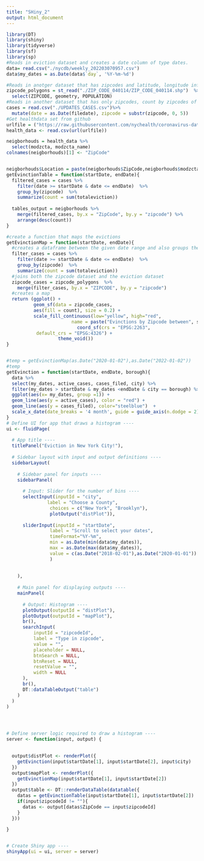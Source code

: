 ```yaml
---
title: "SHiny_2"
output: html_document
---
```


```r
library(DT)
library(shiny)
library(tidyverse)
library(sf)
library(sp)
#Reads in eviction dataset and creates a date column of type dates. 
data= read.csv("./nycdb/weekly_202203070957.csv")
data$my_dates = as.Date(data$`day`, '%Y-%m-%d')

#Reads in anotger dataset that has zipcodes and latitude, longitude information
zipcode_polygons = st_read("./ZIP_CODE_040114/ZIP_CODE_040114.shp")  %>%
  select(ZIPCODE, geometry, POPULATION)
#Reads in another dataset that has only zipcodes, count by zipcodes of the eviction table.
cases = read.csv("./UPDATES_CASES.csv")%>%
  mutate(date = as.Date(filedate), zipcode = substr(zipcode, 0, 5))
#Get healthdata set from github
urlfile = ("https://raw.githubusercontent.com/nychealth/coronavirus-data/master/latest/last7days-by-modzcta.csv")
health_data <- read.csv(url(urlfile))

neigborhouds = health_data %>%
  select(modzcta, modzcta_name)
colnames(neigborhouds)[1] <- "ZipCode"


neigborhouds$Location = paste(neigborhouds$ZipCode,neigborhouds$modzcta_name, sep = '\n')
getEvinctionTable = function(startDate, endDate){
  filtered_cases = cases %>%
    filter(date >= startDate & date <= endDate)  %>%
    group_by(zipcode)  %>%
    summarize(count = sum(totaleviction)) 
  
  tables_output = neigborhouds %>%
    merge(filtered_cases, by.x = "ZipCode", by.y = "zipcode") %>%
    arrange(desc(count))
}

#create a function that maps the evictions
getEvinctionMap = function(startDate, endDate){
  #creates a dataframe between the given date range and also groups them by zipcode and and sums up the evictions
  filter_cases = cases %>%
    filter(date >= startDate & date <= endDate)  %>%
    group_by(zipcode)  %>%
    summarize(count = sum(totaleviction))
  #joins both the zipcode dataset and the eviction dataset
  zipcode_cases = zipcode_polygons  %>%
    merge(filter_cases, by.x = "ZIPCODE", by.y = "zipcode")
  #creates a map 
  return (ggplot() +
          geom_sf(data = zipcode_cases,
          aes(fill = count), size = 0.2) +
          scale_fill_continuous(low="yellow", high="red",
                        name = paste("Evinctions by Zipcode between", startDate, " and ", endDate)) +
                          coord_sf(crs = "EPSG:2263",
           default_crs = "EPSG:4326") +
                   theme_void())
}


#temp = getEvinctionMap(as.Date("2020-01-02"),as.Date("2022-01-02"))
#temp
getEvinction = function(startDate, endDate, borough){
  data %>% 
  select(my_dates, active_cases, cases_filed, city) %>% 
  filter(my_dates > startDate & my_dates <endDate & city == borough) %>% 
  ggplot(aes(x= my_dates, group =1)) +   
  geom_line(aes(y = active_cases), color = "red") + 
  geom_line(aes(y = cases_filed), color="steelblue")  + 
  scale_x_date(date_breaks = '4 month', guide = guide_axis(n.dodge = 2), date_labels = "%m-%y") 
}
# Define UI for app that draws a histogram ----
ui <- fluidPage(
  
  # App title ----
  titlePanel("Eviction in New York City!"),
  
  # Sidebar layout with input and output definitions ----
  sidebarLayout(
    
    # Sidebar panel for inputs ----
    sidebarPanel(
      
      # Input: Slider for the number of bins ----
      selectInput(inputId = "city", 
               label = "Choose a County", 
                choices = c("New York", "Brooklyn"), 
                plotOutput("distPlot")),
      
      sliderInput(inputId = "startDate", 
                label = "Scroll to select your dates",
                timeFormat="%Y-%m",
                min = as.Date(min(data$my_dates)),
                max = as.Date(max(data$my_dates)),
                value = c(as.Date("2018-02-01"),as.Date("2020-01-01"))
                )
      
      
    ),
    
    # Main panel for displaying outputs ----
    mainPanel(
      
      # Output: Histogram ----
      plotOutput(outputId = "distPlot"),
      plotOutput(outputId = "mapPlot"),
      br(),
      searchInput(
          inputId = "zipcodeId",
          label = "Type in zipcode",
          value = "",
          placeholder = NULL,
          btnSearch = NULL,
          btnReset = NULL,
          resetValue = "",
          width = NULL
      ),
      br(),
      DT::dataTableOutput("table")
    )
  )
)




# Define server logic required to draw a histogram ----
server <- function(input, output) {
  

  output$distPlot <- renderPlot({
    getEvinction(input$startDate[1], input$startDate[2], input$city)
  })
  output$mapPlot <- renderPlot({
    getEvinctionMap(input$startDate[1], input$startDate[2]) 
  })
  output$table <- DT::renderDataTable(datatable({
    datas = getEvinctionTable(input$startDate[1], input$startDate[2])
    if(input$zipcodeId != ""){
      datas <- output[datas$ZipCode == input$zipcodeId]
    }
  }))
  
}


# Create Shiny app ----
shinyApp(ui = ui, server = server)

```

